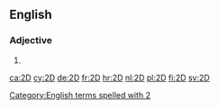 {{also|2d|2-D}}
==English==

===Adjective===
{{en-adj|-}}

# {{abbreviation of|[[two]][[-dimensional]]|lang=en}}

[[Category:English terms spelled with 2]]

[[ca:2D]]
[[cy:2D]]
[[de:2D]]
[[fr:2D]]
[[hr:2D]]
[[nl:2D]]
[[pl:2D]]
[[fi:2D]]
[[sv:2D]]